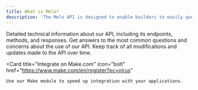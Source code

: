 ```yaml
---
title: What is Melo?
description: 'The Melo API is designed to enable builders to easily query, observe, and automate on-chain real estate data and insights'
---
```

<CardGroup cols={2}>
<Card
    title="API Reference"
    icon="code"
    href="api-reference"
  >
    Detailed technical information about our API, including its endpoints, methods, and responses.
  </Card>
    <Card
    title="FAQ"
    icon="question"
    href="faq"
  >
    Get answers to the most common questions and concerns about the use of our API.
  </Card>
  <Card
    title="Change Log"
    icon="map"
    href="https://verdant-strand-46f.notion.site/8b657e7b964840abac80acd5afbb683e"
  >
    Keep track of all modifications and updates made to the API over time.
  </Card>

  
  <Card
    title="Integrate on Make.com"
    icon="bolt"
    href="https://www.make.com/en/register?pc=virus"
  >
    Use our Make module to speed up integration with your applications.
  </Card>
</CardGroup>